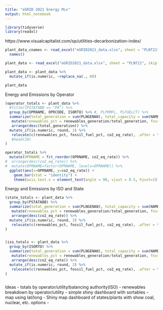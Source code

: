 ```yaml
---
title: "eGRID 2021 Energy Mix"
output: html_notebook
---
```


```r
library(tidyverse)
library(readxl)
```


https://www.visualcapitalist.com/sp/utilities-decarbonization-index/


```r
plant_data_cnames <- read_excel("eGRID2021_data.xlsx", sheet = "PLNT21", skip = 1, n_max = 0) %>% 
  names()

plant_data <- read_excel("eGRID2021_data.xlsx", sheet = "PLNT21", skip = 2, col_names = plant_data_cnames)

plant_data <- plant_data %>% 
  mutate_if(is.numeric, ~replace_na(., 0))

plant_data

```

Energy and Emissions by Operator

```r

(operator_totals <- plant_data %>% 
  #filter(PSTATABB == "PA") %>% 
  group_by(OPRNAME, OPRCODE, ISORTO) %>% #, PLPRMFL, PLFUELCT) %>% 
  summarize(total_generation = sum(PLNGENAN), total_capacity = sum(NAMEPCAP), coal_generation = sum(PLGENACL), oil_generation = sum(PLGENAOL), gas_generation = sum(PLGENAGS), nuclear_generation = sum(PLGENANC), hydro_generation = sum(PLGENAHY), biomass_generation = sum(PLGENABM), wind_generation = sum(PLGENAWI), solar_generation = sum(PLGENASO), geothermal_generation = sum(PLGENAGT), other_fossil_generation = sum(PLGENAOF), other_generation = sum(PLGENAOP), renewables_generation = sum(PLGENATR), nox_emissions =  sum(PLNOXAN), so2_emissions = sum(PLSO2AN), co2_emissions = sum(PLCO2AN), ch4_emissions = sum(PLCH4AN), co2_eq_emissions = sum(PLCO2EQA)) %>% 
   mutate(renewables_pct = renewables_generation/total_generation, fossil_fuel_pct = (coal_generation + oil_generation + gas_generation + other_fossil_generation)/total_generation, co2_eq_rate = co2_eq_emissions/total_generation) %>% 
   arrange(desc(total_generation)) %>%
  mutate_if(is.numeric, round, 3) %>% 
   relocate(c(renewables_pct, fossil_fuel_pct, co2_eq_rate), .after = total_generation) #%>% 
   #head(20) 
)

operator_totals %>% 
  mutate(OPRNAME = fct_reorder(OPRNAME, co2_eq_rate)) %>%
#  arrange(desc(co2_eq_rate)) %>% 
#  mutate(OPRNAME=factor(OPRNAME, levels=OPRNAME)) %>% 
  ggplot(aes(x=OPRNAME, y=co2_eq_rate)) +
    geom_bar(stat = "identity") +
    theme(axis.text.x = element_text(angle = 90, vjust = 0.5, hjust=1))

```

Energy and Emissions by ISO and State
```r

(state_totals <- plant_data %>%
  group_by(PSTATABB) %>% 
  summarize(total_generation = sum(PLNGENAN), total_capacity = sum(NAMEPCAP), coal_generation = sum(PLGENACL), oil_generation = sum(PLGENAOL), gas_generation = sum(PLGENAGS), nuclear_generation = sum(PLGENANC), hydro_generation = sum(PLGENAHY), biomass_generation = sum(PLGENABM), wind_generation = sum(PLGENAWI), solar_generation = sum(PLGENASO), geothermal_generation = sum(PLGENAGT), other_fossil_generation = sum(PLGENAOF), other_generation = sum(PLGENAOP), renewables_generation = sum(PLGENATR), nox_emissions =  sum(PLNOXAN), so2_emissions = sum(PLSO2AN), co2_emissions = sum(PLCO2AN), ch4_emissions = sum(PLCH4AN), co2_eq_emissions = sum(PLCO2EQA)) %>% 
   mutate(renewables_pct = renewables_generation/total_generation, fossil_fuel_pct = (coal_generation + oil_generation + gas_generation + other_fossil_generation)/total_generation, co2_eq_rate = co2_eq_emissions/total_generation) %>% 
   arrange(desc(co2_eq_rate)) %>%
  mutate_if(is.numeric, round, 3) %>% 
   relocate(c(renewables_pct, fossil_fuel_pct, co2_eq_rate), .after = total_generation)
)


(iso_totals <- plant_data %>%
  group_by(ISORTO) %>% 
  summarize(total_generation = sum(PLNGENAN), total_capacity = sum(NAMEPCAP), coal_generation = sum(PLGENACL), oil_generation = sum(PLGENAOL), gas_generation = sum(PLGENAGS), nuclear_generation = sum(PLGENANC), hydro_generation = sum(PLGENAHY), biomass_generation = sum(PLGENABM), wind_generation = sum(PLGENAWI), solar_generation = sum(PLGENASO), geothermal_generation = sum(PLGENAGT), other_fossil_generation = sum(PLGENAOF), other_generation = sum(PLGENAOP), renewables_generation = sum(PLGENATR), nox_emissions =  sum(PLNOXAN), so2_emissions = sum(PLSO2AN), co2_emissions = sum(PLCO2AN), ch4_emissions = sum(PLCH4AN), co2_eq_emissions = sum(PLCO2EQA)) %>% 
   mutate(renewables_pct = renewables_generation/total_generation, fossil_fuel_pct = (coal_generation + oil_generation + gas_generation + other_fossil_generation)/total_generation, co2_eq_rate = co2_eq_emissions/total_generation) %>% 
   arrange(desc(co2_eq_rate)) %>%
  mutate_if(is.numeric, round, 3) %>% 
   relocate(c(renewables_pct, fossil_fuel_pct, co2_eq_rate), .after = total_generation)
)


```

```r

```



Ideas
- totals by operator/utility/balancing authority(ISO)
- renewables breakdown by operator/utility
- simple shiny dashboard with sortables
- map using lat/long 
- Shiny map dashboard of states/plants with show coal, nuclear, etc. options
- 
